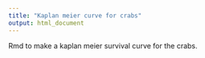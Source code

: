 ```yaml
---
title: "Kaplan meier curve for crabs"
output: html_document
---
```

Rmd to make a kaplan meier survival curve for the crabs. 